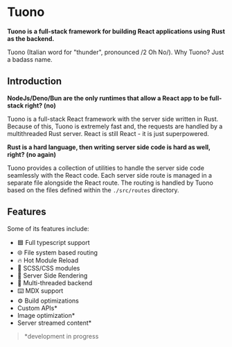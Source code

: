 
<Head>
  <title>Tuono - Documentation</title>
  <link rel="canonical" href="https://tuono.dev/documentation" />
</Head>


<Breadcrumbs></Breadcrumbs>

# Tuono

**Tuono is a full-stack framework for building React applications using Rust as the
backend.**

Tuono (Italian word for "thunder", pronounced /2 Oh No/). Why Tuono? Just a badass name.

## Introduction

**NodeJs/Deno/Bun are the only runtimes that allow a React app to be full-stack right? (no)**

Tuono is a full-stack React framework with the server side written in Rust.
Because of this, Tuono is extremely fast and, the requests are handled by a multithreaded Rust server.
React is still React - it is just superpowered.

**Rust is a hard language, then writing server side code is hard as well, right? (no again)**

Tuono provides a collection of utilities to handle the server side code seamlessly with
the React code. Each server side route is managed in a separate file alongside the React route.
The routing is handled by Tuono based on the files defined within the `./src/routes` directory.

## Features

Some of its features include:

- 🟦 Full typescript support
- 🌐 File system based routing
- 🔥 Hot Module Reload
- 🍭 SCSS/CSS modules
- 🧬 Server Side Rendering
- 🧵 Multi-threaded backend
- ⌨️ MDX support
- ⚙️ Build optimizations
- Custom APIs\*
- Image optimization\*
- Server streamed content\*

> \*development in progress

